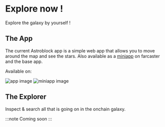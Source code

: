 
# Explore now !

Explore the galaxy by yourself !

## The App

The current Astroblock app is a simple web app that allows you to move around the map and see the stars. Also available as a [miniapp](https://miniapps.farcaster.xyz/) on farcaster and the base app.

Available on:

<div className='flex flex-col md:flex-row gap-2'>
<AppIcon type="browser" />
<AppIcon type="baseapp" />
<AppIcon type="farcaster" />
</div>

<div style={{ display: "flex", flexDirection: "row", gap: "10px" }}>
<img src="/app.png" alt="app image" style={{objectFit: "contain"}} />
<img src="/miniapp.png" alt="miniapp image" style={{objectFit: "contain"}} width={300} />
</div>

## The Explorer

Inspect & search all that is going on in the onchain galaxy.

:::note
Coming soon
:::